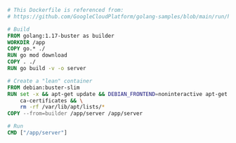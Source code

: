 ```dockerfile
# This Dockerfile is referenced from:
# https://github.com/GoogleCloudPlatform/golang-samples/blob/main/run/helloworld/Dockerfile

# Build
FROM golang:1.17-buster as builder
WORKDIR /app
COPY go.* ./
RUN go mod download
COPY . ./
RUN go build -v -o server

# Create a "lean" container
FROM debian:buster-slim
RUN set -x && apt-get update && DEBIAN_FRONTEND=noninteractive apt-get install -y \
    ca-certificates && \
    rm -rf /var/lib/apt/lists/*
COPY --from=builder /app/server /app/server

# Run
CMD ["/app/server"]
```
